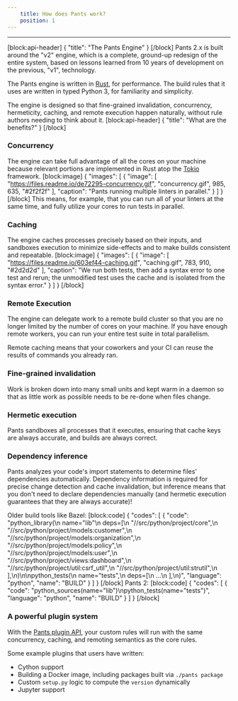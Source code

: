```yaml
---
    title: How does Pants work?
    position: 1
---
```


---

[block:api-header]
{
"title": "The Pants Engine"
}
[/block]
Pants 2.x is built around the "v2" engine, which is a complete, ground-up redesign of the entire system, based on lessons learned from 10 years of development on the previous, "v1", technology.

The Pants engine is written in [Rust](https://www.rust-lang.org/), for performance. The build rules that it uses are written in typed Python 3, for familiarity and simplicity.

The engine is designed so that fine-grained invalidation, concurrency, hermeticity, caching, and remote execution happen naturally, without rule authors needing to think about it.
[block:api-header]
{
"title": "What are the benefits?"
}
[/block]

### Concurrency

The engine can take full advantage of all the cores on your machine because relevant portions are implemented in Rust atop the [Tokio](https://tokio.rs/) framework.
[block:image]
{
"images": [
{
"image": [
"https://files.readme.io/de72295-concurrency.gif",
"concurrency.gif",
985,
635,
"#2f2f2f"
],
"caption": "Pants running multiple linters in parallel."
}
]
}
[/block]
This means, for example, that you can run all of your linters at the same time, and fully utilize your cores to run tests in parallel.

### Caching

The engine caches processes precisely based on their inputs, and sandboxes execution to minimize side-effects and to make builds consistent and repeatable.
[block:image]
{
"images": [
{
"image": [
"https://files.readme.io/603ef44-caching.gif",
"caching.gif",
783,
910,
"#2d2d2d"
],
"caption": "We run both tests, then add a syntax error to one test and rerun; the unmodified test uses the cache and is isolated from the syntax error."
}
]
}
[/block]

### Remote Execution

The engine can delegate work to a remote build cluster so that you are no longer limited by the number of cores on your machine. If you have enough remote workers, you can run your entire test suite in total parallelism.

Remote caching means that your coworkers and your CI can reuse the results of commands you already ran.

### Fine-grained invalidation

Work is broken down into many small units and kept warm in a daemon so that as little work as possible needs to be re-done when files change.

### Hermetic execution

Pants sandboxes all processes that it executes, ensuring that cache keys are always accurate, and builds are always correct.

### Dependency inference

Pants analyzes your code's import statements to determine files' dependencies automatically. Dependency information is required for precise change detection and cache invalidation, but inference means that you don't need to declare dependencies manually (and hermetic execution guarantees that they are always accurate)!

Older build tools like Bazel:
[block:code]
{
"codes": [
{
"code": "python_library(\n name=\"lib\"\n deps=[\n \"//src/python/project/core\",\n \"//src/python/project/models:customer\",\n \"//src/python/project/models:organization\",\n \"//src/python/project/models:policy\",\n \"//src/python/project/models:user\",\n \"//src/python/project/views:dashboard\",\n \"//src/python/project/util:csrf_util\",\n \"//src/python/project/util:strutil\",\n ],\n)\n\npython_tests(\n name=\"tests\",\n deps=[\n ...\n ],\n)",
"language": "python",
"name": "BUILD"
}
]
}
[/block]
Pants 2:
[block:code]
{
"codes": [
{
"code": "python_sources(name=\"lib\")\npython_tests(name=\"tests\")",
"language": "python",
"name": "BUILD"
}
]
}
[/block]

### A powerful plugin system

With the [Pants plugin API](../writing-plugins/overview.mdx), your custom rules will run with the same concurrency, caching, and remoting semantics as the core rules.

Some example plugins that users have written:

- Cython support
- Building a Docker image, including packages built via `./pants package`
- Custom `setup.py` logic to compute the `version` dynamically
- Jupyter support
